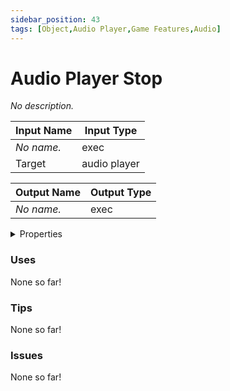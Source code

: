 ```yaml
---
sidebar_position: 43
tags: [Object,Audio Player,Game Features,Audio]
---
```


# Audio Player Stop

*No description.*




<EsbSvg />

| Input Name | Input Type |
|-----------|-----------|
| *No name.* | exec |
| Target | audio player |

| Output Name | Output Type |
|-----------|-----------|
| *No name.* | exec |


<details>
  <summary>Properties</summary>
  <div>
    <div>
    <table>
      <thead>
        <tr>
          <th>Is beta required?</th>
          <th>❌</th>
        </tr>
        <tr>
          <th>Is this chip a trolling risk?</th>
          <th>❌</th>
        </tr>
        <tr>
          <th>Chip UUID</th>
          <th>f6c546cc-becd-44cc-999b-bf2031b5f737</th>
        </tr>
      </thead>
    </table>
    </div>
  </div>
</details>

### Uses

None so far!

### Tips

None so far!

### Issues

None so far!
